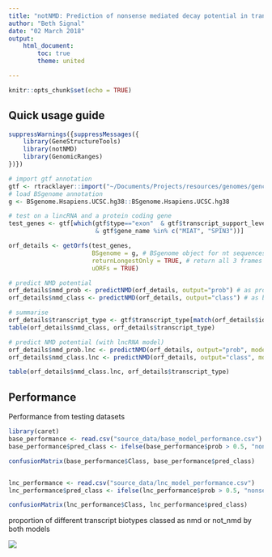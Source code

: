 ```yaml
---
title: "notNMD: Prediction of nonsense mediated decay potential in transcripts"
author: "Beth Signal"
date: "02 March 2018"
output:
    html_document:
        toc: true
        theme: united

---
```


```r
knitr::opts_chunk$set(echo = TRUE)
```

## Quick usage guide

```r
suppressWarnings({suppressMessages({
    library(GeneStructureTools)
    library(notNMD)
    library(GenomicRanges)
})})

# import gtf annotation
gtf <- rtracklayer::import("~/Documents/Projects/resources/genomes/gencode.v21.annotation.gtf")
# load BSgenome annotation
g <- BSgenome.Hsapiens.UCSC.hg38::BSgenome.Hsapiens.UCSC.hg38

# test on a lincRNA and a protein coding gene
test_genes <- gtf[which(gtf$type=="exon"  & gtf$transcript_support_level < 3 
                        & gtf$gene_name %in% c("MIAT", "SPIN3"))]

orf_details <- getOrfs(test_genes, 
                       BSgenome = g, # BSgenome object for nt sequences
                       returnLongestOnly = TRUE, # return all 3 frames
                       uORFs = TRUE)

# predict NMD potential
orf_details$nmd_prob <- predictNMD(orf_details, output="prob") # as probability value
orf_details$nmd_class <- predictNMD(orf_details, output="class") # as binary class

# summarise
orf_details$transcript_type <- gtf$transcript_type[match(orf_details$id, gtf$transcript_id)]
table(orf_details$nmd_class, orf_details$transcript_type)

```
```r
# predict NMD potential (with lncRNA model)
orf_details$nmd_prob.lnc <- predictNMD(orf_details, output="prob", model="lncRNA") # as probability value
orf_details$nmd_class.lnc <- predictNMD(orf_details, output="class", model="lncRNA") # as binary class

table(orf_details$nmd_class.lnc, orf_details$transcript_type)
```
 
## Performance

Performance from testing datasets

```r
library(caret)
base_performance <- read.csv("source_data/base_model_performance.csv")
base_performance$pred_class <- ifelse(base_performance$prob > 0.5, "nonsense_mediated_decay", "not_nmd")

confusionMatrix(base_performance$Class, base_performance$pred_class)


lnc_performance <- read.csv("source_data/lnc_model_performance.csv")
lnc_performance$pred_class <- ifelse(lnc_performance$prob > 0.5, "nonsense_mediated_decay", "not_nmd")

confusionMatrix(lnc_performance$Class, lnc_performance$pred_class)
``` 

proportion of different transcript biotypes classed as nmd or not_nmd by both models

![](base_v_lncRNA_class.png)
